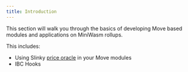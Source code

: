 ```yaml
---
title: Introduction
---
```



This section will walk you through the basics of developing Move based modules and applications on MiniWasm rollups.

This includes:

- Using Slinky [price oracle](./connect-oracles) in your Move modules
- IBC Hooks
